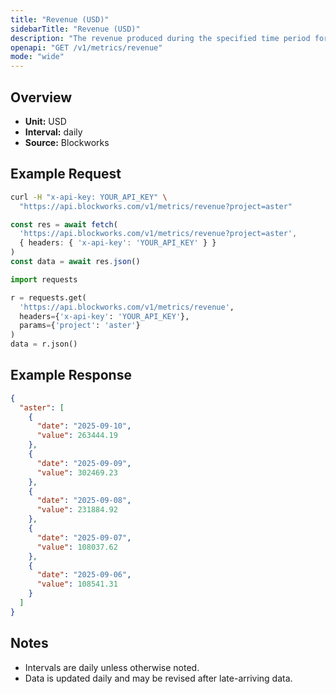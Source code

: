 ```yaml
---
title: "Revenue (USD)"
sidebarTitle: "Revenue (USD)"
description: "The revenue produced during the specified time period for given project."
openapi: "GET /v1/metrics/revenue"
mode: "wide"
---
```


## Overview

- **Unit:** USD
- **Interval:** daily
- **Source:** Blockworks

## Example Request

<CodeGroup>

```bash cURL
curl -H "x-api-key: YOUR_API_KEY" \
  "https://api.blockworks.com/v1/metrics/revenue?project=aster"
```

```typescript TypeScript
const res = await fetch(
  'https://api.blockworks.com/v1/metrics/revenue?project=aster',
  { headers: { 'x-api-key': 'YOUR_API_KEY' } }
)
const data = await res.json()
```

```python Python
import requests

r = requests.get(
  'https://api.blockworks.com/v1/metrics/revenue',
  headers={'x-api-key': 'YOUR_API_KEY'},
  params={'project': 'aster'}
)
data = r.json()
```

</CodeGroup>

## Example Response

```json
{
  "aster": [
    {
      "date": "2025-09-10",
      "value": 263444.19
    },
    {
      "date": "2025-09-09",
      "value": 302469.23
    },
    {
      "date": "2025-09-08",
      "value": 231884.92
    },
    {
      "date": "2025-09-07",
      "value": 108037.62
    },
    {
      "date": "2025-09-06",
      "value": 108541.31
    }
  ]
}
```

## Notes
- Intervals are daily unless otherwise noted.
- Data is updated daily and may be revised after late-arriving data.